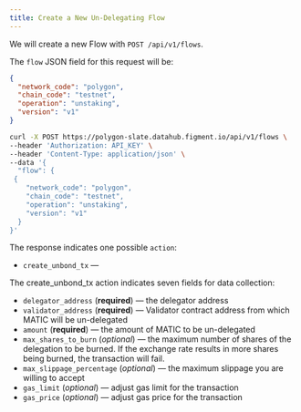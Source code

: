 ```yaml
---
title: Create a New Un-Delegating Flow
---
```


We will create a new Flow with `POST /api/v1/flows`.

The `flow` JSON field for this request will be:

```json
{
  "network_code": "polygon",
  "chain_code": "testnet",
  "operation": "unstaking",
  "version": "v1"
}
```

```bash title="Example cURL request"
curl -X POST https://polygon-slate.datahub.figment.io/api/v1/flows \
--header 'Authorization: API_KEY' \
--header 'Content-Type: application/json' \
--data '{
  "flow": {
 {
    "network_code": "polygon",
    "chain_code": "testnet",
    "operation": "unstaking",
    "version": "v1"
  }
}'
```

The response indicates one possible `action`:

- `create_unbond_tx` —

The create_unbond_tx action indicates seven fields for data collection:

- `delegator_address` (**required**) — the delegator address
- `validator_address` (**required**) — Validator contract address from which MATIC will be un-delegated
- `amount` (**required**) — the amount of MATIC to be un-delegated
- `max_shares_to_burn` (_optional_) — the maximum number of shares of the delegation to be burned. If the exchange rate results in more shares being burned, the transaction will fail.
- `max_slippage_percentage` (_optional_) — the maximum slippage you are willing to accept
- `gas_limit` (_optional_) — adjust gas limit for the transaction
- `gas_price` (_optional_) — adjust gas price for the transaction
